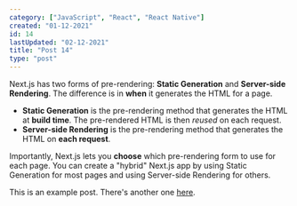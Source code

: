 ```yaml
---
category: ["JavaScript", "React", "React Native"]
created: "01-12-2021"
id: 14
lastUpdated: "02-12-2021"
title: "Post 14"
type: "post"
---
```


Next.js has two forms of pre-rendering: **Static Generation** and **Server-side Rendering**. The difference is in **when** it generates the HTML for a page.

- **Static Generation** is the pre-rendering method that generates the HTML at **build time**. The pre-rendered HTML is then _reused_ on each request.
- **Server-side Rendering** is the pre-rendering method that generates the HTML on **each request**.

Importantly, Next.js lets you **choose** which pre-rendering form to use for each page. You can create a "hybrid" Next.js app by using Static Generation for most pages and using Server-side Rendering for others.

<TestComponent name="next-mdx-remote" />

This is an example post. There's another one [here](/posts/example-post).
